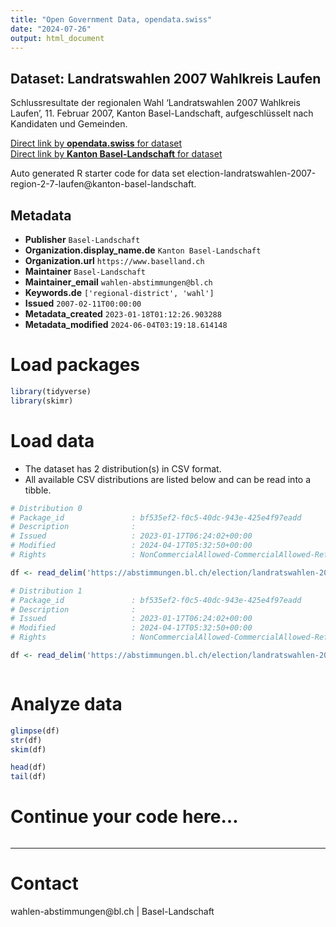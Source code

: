 ```yaml
---
title: "Open Government Data, opendata.swiss"
date: "2024-07-26"
output: html_document
---
```


## Dataset: Landratswahlen 2007 Wahlkreis Laufen

Schlussresultate der regionalen Wahl 'Landratswahlen 2007 Wahlkreis Laufen', 11. Februar 2007, Kanton Basel-Landschaft, aufgeschlüsselt nach Kandidaten und Gemeinden.

[Direct link by **opendata.swiss** for dataset](https://opendata.swiss/de/dataset/landratswahlen-2007-wahlkreis-laufen)<br>
[Direct link by **Kanton Basel-Landschaft** for dataset](https://abstimmungen.bl.ch/election/landratswahlen-2007-region-2-7-laufen/data)

Auto generated R starter code for data set election-landratswahlen-2007-region-2-7-laufen@kanton-basel-landschaft.

## Metadata

- **Publisher** `Basel-Landschaft`
- **Organization.display_name.de** `Kanton Basel-Landschaft`
- **Organization.url** `https://www.baselland.ch`
- **Maintainer** `Basel-Landschaft`
- **Maintainer_email** `wahlen-abstimmungen@bl.ch`
- **Keywords.de** `['regional-district', 'wahl']`
- **Issued** `2007-02-11T00:00:00`
- **Metadata_created** `2023-01-18T01:12:26.903288`
- **Metadata_modified** `2024-06-04T03:19:18.614148`


# Load packages

```r

library(tidyverse)
library(skimr)

```

# Load data

-   The dataset has 2 distribution(s) in CSV format.
-   All available CSV distributions are listed below and can be read into a tibble.

```r

# Distribution 0
# Package_id               : bf535ef2-f0c5-40dc-943e-425e4f97eadd
# Description              : 
# Issued                   : 2023-01-17T06:24:02+00:00
# Modified                 : 2024-04-17T05:32:50+00:00
# Rights                   : NonCommercialAllowed-CommercialAllowed-ReferenceRequired

df <- read_delim('https://abstimmungen.bl.ch/election/landratswahlen-2007-region-2-7-laufen/data-parties-csv')

# Distribution 1
# Package_id               : bf535ef2-f0c5-40dc-943e-425e4f97eadd
# Description              : 
# Issued                   : 2023-01-17T06:24:02+00:00
# Modified                 : 2024-04-17T05:32:50+00:00
# Rights                   : NonCommercialAllowed-CommercialAllowed-ReferenceRequired

df <- read_delim('https://abstimmungen.bl.ch/election/landratswahlen-2007-region-2-7-laufen/data-csv')



```

# Analyze data

```r

glimpse(df)
str(df)
skim(df)

head(df)
tail(df)

```

# Continue your code here...

```r

```

------------------------------------------------------------------------

# Contact

wahlen-abstimmungen@bl.ch | Basel-Landschaft
